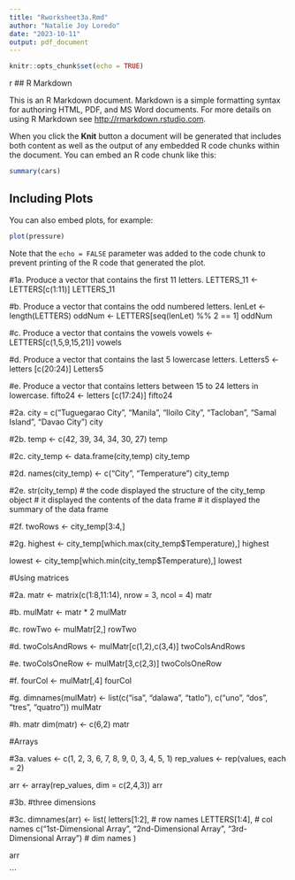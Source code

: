 ```yaml
---
title: "Rworksheet3a.Rmd"
author: "Natalie Joy Loredo"
date: "2023-10-11"
output: pdf_document
---
```


```r
knitr::opts_chunk$set(echo = TRUE)
```

{r name, echo = TRUE}

## R Markdown

This is an R Markdown document. Markdown is a simple formatting syntax for authoring HTML, PDF, and MS Word documents. For more details on using R Markdown see <http://rmarkdown.rstudio.com>.

When you click the **Knit** button a document will be generated that includes both content as well as the output of any embedded R code chunks within the document. You can embed an R code chunk like this:

```r
summary(cars)
```

## Including Plots

You can also embed plots, for example:

```r
plot(pressure)
```

Note that the `echo = FALSE` parameter was added to the code chunk to prevent printing of the R code that generated the plot.

#1a. Produce a vector that contains the first 11 letters.
  LETTERS_11 <- LETTERS[c(1:11)]
  LETTERS_11   
  
#b. Produce a vector that contains the odd numbered letters.
  lenLet <- length(LETTERS)
  oddNum <- LETTERS[seq(lenLet) %% 2 == 1]
  oddNum
              
#c. Produce a vector that contains the vowels
  vowels <- LETTERS[c(1,5,9,15,21)]
  vowels
                 
#d. Produce a vector that contains the last 5 lowercase letters.
  Letters5 <- letters [c(20:24)]
  Letters5
                    
#e. Produce a vector that contains letters between 15 to 24 letters in lowercase.
  fifto24 <- letters [c(17:24)]
  fifto24

#2a. 
  city = c("Tuguegarao City", "Manila", "Iloilo City", "Tacloban", "Samal          Island", "Davao City")
  city

#2b.
  temp <- c(42, 39, 34, 34, 30, 27)
  temp

#2c. 
  city_temp <- data.frame(city,temp)
  city_temp
  
#2d.
  names(city_temp) <- c("City", "Temperature")
  city_temp
  
#2e.
  str(city_temp)
# the code displayed the structure of the city_temp object
# it displayed the contents of the data frame
# it displayed the summary of the data frame

#2f.
  twoRows <- city_temp[3:4,]

#2g.
  highest <- city_temp[which.max(city_temp$Temperature),]
  highest

  lowest <- city_temp[which.min(city_temp$Temperature),]
  lowest
  
#Using matrices

#2a.
  matr <- matrix(c(1:8,11:14), nrow = 3, ncol = 4)
  matr
  
#b.
  mulMatr <- matr * 2
  mulMatr

#c.
  rowTwo <- mulMatr[2,]
  rowTwo
  
#d.
  twoColsAndRows <- mulMatr[c(1,2),c(3,4)]
  twoColsAndRows

#e. 
  twoColsOneRow <- mulMatr[3,c(2,3)]
  twoColsOneRow
  
#f.
  fourCol <- mulMatr[,4]
  fourCol
  
#g.
  dimnames(mulMatr) <- list(c("isa", "dalawa", "tatlo"), c("uno", "dos", "tres",        "quatro"))
  mulMatr

#h.
  matr
  dim(matr) <- c(6,2)
  matr
  
#Arrays

#3a. 
  values <- c(1, 2, 3, 6, 7, 8, 9, 0, 3, 4, 5, 1)
  rep_values <- rep(values, each = 2)

  arr <- array(rep_values, dim = c(2,4,3))
  arr

#3b. 
#three dimensions

#3c.
dimnames(arr) <- list(
  letters[1:2], # row names
  LETTERS[1:4], # col names
  c("1st-Dimensional Array", "2nd-Dimensional Array", "3rd-Dimensional Array") # dim     names
  )

  arr
  
  ```
